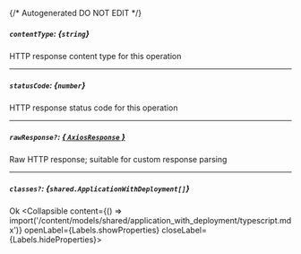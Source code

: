 {/* Autogenerated DO NOT EDIT  */}

##### `contentType`: *{`string`}*
HTTP response content type for this operation

---
##### `statusCode`: *{`number`}*
HTTP response status code for this operation

---
##### `rawResponse?`: [*{ `AxiosResponse` }*](https://axios-http.com/docs/res_schema)
Raw HTTP response; suitable for custom response parsing

---
##### `classes?`: *{`shared.ApplicationWithDeployment[]`}*
Ok
<Collapsible content={() => import('/content/models/shared/application_with_deployment/typescript.mdx')} openLabel={Labels.showProperties} closeLabel={Labels.hideProperties}>
</Collapsible>


